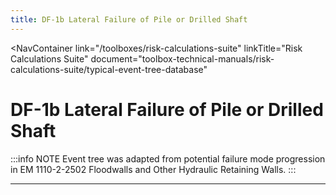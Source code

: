 ```yaml
---
title: DF-1b Lateral Failure of Pile or Drilled Shaft
---
```



<NavContainer
  link="/toolboxes/risk-calculations-suite"
  linkTitle="Risk Calculations Suite"
  document="toolbox-technical-manuals/risk-calculations-suite/typical-event-tree-database"
></NavContainer>

# DF-1b Lateral Failure of Pile or Drilled Shaft

:::info NOTE
Event tree was adapted from potential failure mode progression in EM 1110-2-2502 Floodwalls and Other Hydraulic Retaining Walls.
:::

<FigureNoRef 
    src="/figures/toolbox-technical-manuals/risk-calculations-suite/typical-event-tree-database/v1.3/DF-1b-Lateral-Failure-of-Pile-or-Drilled-Shaft.png" 
    alt="DF-1b Lateral Failure of Pile or Drilled Shaft event tree" />

---
